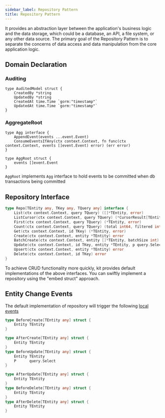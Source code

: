 ```yaml
---
sidebar_label: Repository Pattern
title: Repository Pattern
---
```


It provides an abstraction layer between the application's business logic and the data storage, which could be a database, an API, a file system, or any other data source. The primary goal of the Repository Pattern is to separate the concerns of data access and data manipulation from the core application logic.


## Domain Declaration

### Auditing
```
type AuditedModel struct {
	CreatedBy *string
	UpdatedBy *string
	CreatedAt time.Time `gorm:"timestamp"`
	UpdatedAt time.Time `gorm:"timestamp"`
}
```
### AggregateRoot

```
type Agg interface {
	AppendEvent(events ...event.Event)
	ConsumeEventsIfAny(ctx context.Context, fn func(ctx context.Context, events []event.Event) error) (err error)
}

type AggRoot struct {
	events []event.Event
}
```
`AggRoot` implements `Agg` interface to hold events to be committed when db transactions being committed


## Repository Interface

```go
type Repo[TEntity any, TKey any, TQuery any] interface {
	List(ctx context.Context, query TQuery) ([]*TEntity, error)
	ListCursor(ctx context.Context, query TQuery) (*CursorResult[TEntity], error)
	First(ctx context.Context, query TQuery) (*TEntity, error)
	Count(ctx context.Context, query TQuery) (total int64, filtered int64, err error)
	Get(ctx context.Context, id TKey) (*TEntity, error)
	Create(ctx context.Context, entity *TEntity) error
	BatchCreate(ctx context.Context, entity []*TEntity, batchSize int) error
	Update(ctx context.Context, id TKey, entity *TEntity, p query.Select) error
	Upsert(ctx context.Context, entity *TEntity) error
	Delete(ctx context.Context, id TKey) error
}
```
To achieve CRUD functionality more quickly, kit provides default implementations of the above interfaces. You can swiftly implement a repository using the "embed struct" approach.


## Entity Change Events

The default implementation of repository will trigger the following [local events](../events#local-eventbus)

```go
type BeforeCreate[TEntity any] struct {
	Entity TEntity
}

type AfterCreate[TEntity any] struct {
	Entity TEntity
}
type BeforeUpdate[TEntity any] struct {
	Entity TEntity
	P      query.Select
}

type AfterUpdate[TEntity any] struct {
	Entity TEntity
}
type BeforeDelete[TEntity any] struct {
	Entity TEntity
}
type AfterDelete[TEntity any] struct {
	Entity TEntity
}
```
